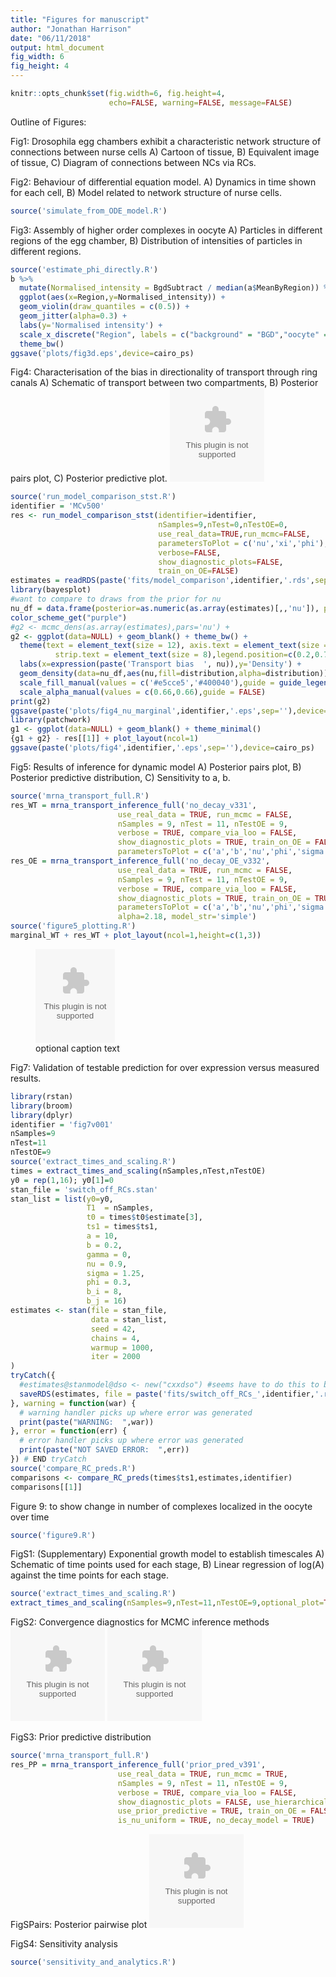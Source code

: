 ```yaml
---
title: "Figures for manuscript"
author: "Jonathan Harrison"
date: "06/11/2018"
output: html_document
fig_width: 6
fig_height: 4
---
```

```r
knitr::opts_chunk$set(fig.width=6, fig.height=4,
                      echo=FALSE, warning=FALSE, message=FALSE)
```
Outline of Figures:

Fig1: Drosophila egg chambers exhibit a characteristic network structure of connections between nurse cells A) Cartoon of tissue, B) Equivalent image of tissue, C) Diagram of connections between NCs via RCs.


Fig2: Behaviour of differential equation model. A) Dynamics in time shown for each cell, B) Model related to network structure of nurse cells.
```r
source('simulate_from_ODE_model.R')
```

Fig3: Assembly of higher order complexes in oocyte A) Particles in different regions of the egg chamber, B) Distribution of intensities of particles in different regions.

```r
source('estimate_phi_directly.R')
b %>% 
  mutate(Normalised_intensity = BgdSubtract / median(a$MeanByRegion)) %>%
  ggplot(aes(x=Region,y=Normalised_intensity)) +
  geom_violin(draw_quantiles = c(0.5)) +
  geom_jitter(alpha=0.3) +
  labs(y='Normalised intensity') +
  scale_x_discrete("Region", labels = c("background" = "BGD","oocyte" = "OO","nurse_cells" = "NC")) +
  theme_bw()
ggsave('plots/fig3d.eps',device=cairo_ps)
```


Fig4: Characterisation of the bias in directionality of transport through ring canals A) Schematic of transport between two compartments, B) Posterior pairs plot, C) Posterior predictive plot.
![optional caption text](plots/fig4_schematic.eps){ width=30% }
```r
source('run_model_comparison_stst.R')
identifier = 'MCv500'
res <- run_model_comparison_stst(identifier=identifier,
                                 nSamples=9,nTest=0,nTestOE=0,
                                 use_real_data=TRUE,run_mcmc=FALSE,
                                 parametersToPlot = c('nu','xi','phi'),
                                 verbose=FALSE,
                                 show_diagnostic_plots=FALSE,
                                 train_on_OE=FALSE)
estimates = readRDS(paste('fits/model_comparison',identifier,'.rds',sep='')) 
library(bayesplot)
#want to compare to draws from the prior for nu
nu_df = data.frame(posterior=as.numeric(as.array(estimates)[,,'nu']), prior=0.5 + 0.5*runif(4000)) %>% tidyr::gather(key=distribution,value=nu)
color_scheme_get("purple")
#g2 <- mcmc_dens(as.array(estimates),pars='nu') +
g2 <- ggplot(data=NULL) + geom_blank() + theme_bw() +
  theme(text = element_text(size = 12), axis.text = element_text(size = 12),
          strip.text = element_text(size = 8),legend.position=c(0.2,0.7)) + 
  labs(x=expression(paste('Transport bias  ', nu)),y='Density') + 
  geom_density(data=nu_df,aes(nu,fill=distribution,alpha=distribution)) + 
  scale_fill_manual(values = c('#e5cce5','#400040'),guide = guide_legend(title = 'Distribution')) + 
  scale_alpha_manual(values = c(0.66,0.66),guide = FALSE)
print(g2)
ggsave(paste('plots/fig4_nu_marginal',identifier,'.eps',sep=''),device=cairo_ps)
library(patchwork)
g1 <- ggplot(data=NULL) + geom_blank() + theme_minimal()
{g1 + g2} - res[[1]] + plot_layout(ncol=1)
ggsave(paste('plots/fig4',identifier,'.eps',sep=''),device=cairo_ps)
```

Fig5: Results of inference for dynamic model A) Posterior pairs plot, B) Posterior predictive distribution, C) Sensitivity to a, b.
```r
source('mrna_transport_full.R')
res_WT = mrna_transport_inference_full('no_decay_v331',
						use_real_data = TRUE, run_mcmc = FALSE,
						nSamples = 9, nTest = 11, nTestOE = 9,
						verbose = TRUE, compare_via_loo = FALSE,
						show_diagnostic_plots = TRUE, train_on_OE = FALSE,
						parametersToPlot = c('a','b','nu','phi','sigma'),alpha=2.18,model_str='simple')
res_OE = mrna_transport_inference_full('no_decay_OE_v332',
						use_real_data = TRUE, run_mcmc = FALSE,
						nSamples = 9, nTest = 11, nTestOE = 9,
						verbose = TRUE, compare_via_loo = FALSE,
						show_diagnostic_plots = TRUE, train_on_OE = TRUE,
						parametersToPlot = c('a','b','nu','phi','sigma'),
						alpha=2.18, model_str='simple')
source('figure5_plotting.R')
marginal_WT + res_WT + plot_layout(ncol=1,height=c(1,3))
```

![optional caption text](plots/posterior_predno_decay_v331.eps){ width=30% }

Fig7: Validation of testable prediction for over expression versus measured results.  
```r
library(rstan)
library(broom)
library(dplyr)
identifier = 'fig7v001'
nSamples=9
nTest=11
nTestOE=9
source('extract_times_and_scaling.R')
times = extract_times_and_scaling(nSamples,nTest,nTestOE)
y0 = rep(1,16); y0[1]=0
stan_file = 'switch_off_RCs.stan'
stan_list = list(y0=y0,
                 T1  = nSamples,                 
                 t0 = times$t0$estimate[3],
                 ts1 = times$ts1,                 
                 a = 10,
                 b = 0.2,
                 gamma = 0,
                 nu = 0.9,
                 sigma = 1.25,
                 phi = 0.3,
                 b_i = 8,
                 b_j = 16)
estimates <- stan(file = stan_file,
                  data = stan_list,
                  seed = 42,
                  chains = 4,
                  warmup = 1000,
                  iter = 2000
)
tryCatch({
  #estimates@stanmodel@dso <- new("cxxdso") #seems have to do this to be able to save :S
  saveRDS(estimates, file = paste('fits/switch_off_RCs_',identifier,'.rds',sep='')) # to load use readRDS("fit.rds")
}, warning = function(war) {  
  # warning handler picks up where error was generated
  print(paste("WARNING:  ",war))
}, error = function(err) {  
  # error handler picks up where error was generated
  print(paste("NOT SAVED ERROR:  ",err))
}) # END tryCatch
source('compare_RC_preds.R')
comparisons <- compare_RC_preds(times$ts1,estimates,identifier)
comparisons[[1]]
```

Figure 9: to show change in number of complexes localized in the oocyte over time

```r
source('figure9.R')
```


FigS1: (Supplementary) Exponential growth model to establish timescales A) Schematic of time points used for each stage, B) Linear regression of log(A) against the time points for each stage.
```r
source('extract_times_and_scaling.R')
extract_times_and_scaling(nSamples=9,nTest=11,nTestOE=9,optional_plot=TRUE)
```

FigS2: Convergence diagnostics for MCMC inference methods
![MCMC trace corresponding to Figure 4](plots/traceMCv321.eps){ width=30% }
![MCMC trace corresponding to Figure 5](plots/traceno_decay_v331.eps){ width=30% }


FigS3: Prior predictive distribution
```r
source('mrna_transport_full.R')
res_PP = mrna_transport_inference_full('prior_pred_v391',
						use_real_data = TRUE, run_mcmc = TRUE,
						nSamples = 9, nTest = 11, nTestOE = 9,
						verbose = TRUE, compare_via_loo = FALSE,
						show_diagnostic_plots = FALSE, use_hierarchical_model = FALSE,
						use_prior_predictive = TRUE, train_on_OE = FALSE,
						is_nu_uniform = TRUE, no_decay_model = TRUE)
```

FigSPairs: Posterior pairwise plot
![optional caption text](plots/pairsno_decay_v331.eps){ width=30% }

FigS4: Sensitivity analysis
```r
source('sensitivity_and_analytics.R')
```

